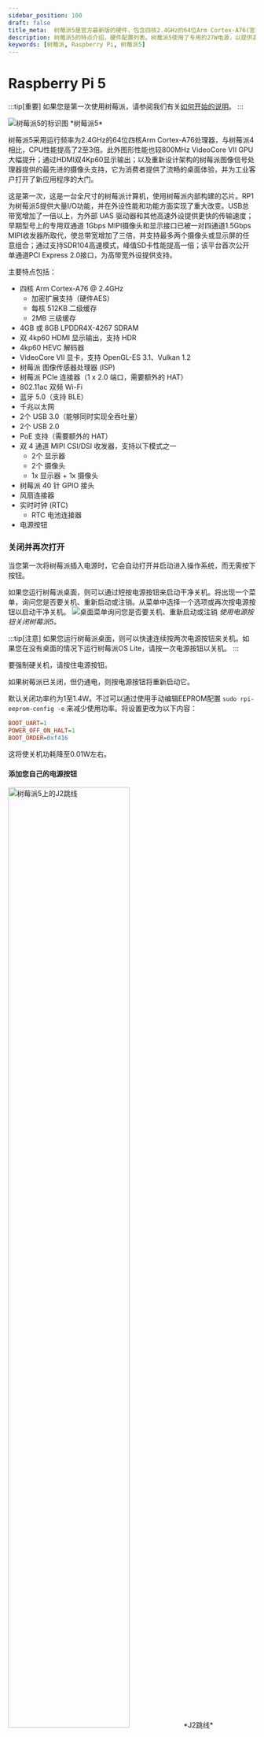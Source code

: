 ```yaml
---
sidebar_position: 100
draft: false
title_meta:  树莓派5是官方最新版的硬件，包含四核2.4GHz的64位Arm Cortex-A76(官网25年09月)
description: 树莓派5的特点介绍，硬件配置列表。树莓派5使用了专用的27W电源，以提供高达5A的电流。对比官方带风扇的保护壳及金属外壳的主动散热壳在不同负载下的热管理情况。介绍新增的PCIe口，CSI/DSI通用摄像/显示插口，以及板载专用POE针脚。
keywords: [树莓派, Raspberry Pi, 树莓派5]
---
```



# Raspberry Pi 5

:::tip[重要]
如果您是第一次使用树莓派，请参阅我们有关[如何开始的说明](./getting-started.mdx#设置你的树莓派)。
:::

<img src="/img/computers/raspberry-pi-5/pi5-labelled.jpg" alt="树莓派5的标识图" />
*树莓派5*

树莓派5采用运行频率为2.4GHz的64位四核Arm Cortex-A76处理器，与树莓派4相比，CPU性能提高了2至3倍。此外图形性能也较800MHz VideoCore VII GPU大幅提升；通过HDMI双4Kp60显示输出；以及重新设计架构的树莓派图像信号处理器提供的最先进的摄像头支持，它为消费者提供了流畅的桌面体验，并为工业客户打开了新应用程序的大门。

这是第一次，这是一台全尺寸的树莓派计算机，使用树莓派内部构建的芯片。RP1为树莓派5提供大量I/O功能，并在外设性能和功能方面实现了重大改变。USB总带宽增加了一倍以上，为外部 UAS 驱动器和其他高速外设提供更快的传输速度；早期型号上的专用双通道 1Gbps MIPI摄像头和显示接口已被一对四通道1.5Gbps MIPI收发器所取代，使总带宽增加了三倍，并支持最多两个摄像头或显示屏的任意组合；通过支持SDR104高速模式，峰值SD卡性能提高一倍；该平台首次公开单通道PCI Express 2.0接口，为高带宽外设提供支持。

主要特点包括：
- 四核 Arm Cortex-A76 @ 2.4GHz
  + 加密扩展支持（硬件AES）
  + 每核 512KB 二级缓存
  + 2MB 三级缓存
- 4GB 或 8GB LPDDR4X-4267 SDRAM
- 双 4kp60 HDMI 显示输出，支持 HDR
- 4kp60 HEVC 解码器
- VideoCore VII 显卡，支持 OpenGL-ES 3.1、Vulkan 1.2
- 树莓派 图像传感器处理器 (ISP)
- 树莓派 PCIe 连接器（1 x 2.0 端口，需要额外的 HAT）
- 802.11ac 双频 Wi-Fi
- 蓝牙 5.0（支持 BLE）
- 千兆以太网
- 2个 USB 3.0（能够同时实现全吞吐量）
- 2个 USB 2.0
- PoE 支持（需要额外的 HAT）
- 双 4 通道 MIPI CSI/DSI 收发器，支持以下模式之一
  - 2个 显示器
  - 2个 摄像头
  - 1x 显示器 + 1x 摄像头
- 树莓派 40 针 GPIO 接头
- 风扇连接器
- 实时时钟 (RTC)
  - RTC 电池连接器
- 电源按钮

### 关闭并再次打开
当您第一次将树莓派插入电源时，它会自动打开并启动进入操作系统，而无需按下按钮。

如果您运行树莓派桌面，则可以通过短按电源按钮来启动干净关机。将出现一个菜单，询问您是否要关机、重新启动或注销。从菜单中选择一个选项或再次按电源按钮以启动干净关机。
<img src="/img/computers/raspberry-pi-5/shutdown.jpg" alt="桌面菜单询问您是否要关机、重新启动或注销" />
*使用电源按钮关闭树莓派5。*

:::tip[注意]
如果您运行树莓派桌面，则可以快速连续按两次电源按钮来关机。如果您在没有桌面的情况下运行树莓派OS Lite，请按一次电源按钮以关机。
:::

要强制硬关机，请按住电源按钮。

如果树莓派已关闭，但仍通电，则按电源按钮将重新启动它。

默认关闭功率约为1至1.4W。不过可以通过使用手动编辑EEPROM配置 `sudo rpi-eeprom-config -e` 来减少使用功率。将设置更改为以下内容：
```ini
BOOT_UART=1
POWER_OFF_ON_HALT=1
BOOT_ORDER=0xf416
```
这将使关机功耗降至0.01W左右。

#### 添加您自己的电源按钮

<img src="/img/computers/raspberry-pi-5/j2.jpg" alt="树莓派5上的J2跳线" width="70%" />
*J2跳线*

J2跳线位于RTC电源插口的板边缘之间。此跳线允许您通过添加桥接两个焊盘的常开(NO--Normally Open)瞬时开关，将自己的电源按钮添加到树莓派5。短暂关闭此开关将执行与板载电源按钮相同的操作。

### 更新您的固件
:::warning[警告]
除非得到树莓派工程师的指示，否则请勿更新树莓派上的固件。
:::

虽然固件更新很少见，但如果您的树莓派遇到问题，您可能需要检查是否有可用的固件。您可以按照以下步骤操作：
```sh
sudo apt update
sudo apt upgrade
sudo rpi-eeprom-update -a
```
如果有可用的固件更新，系统将提示您安装它，并且您的树莓派将重新启动。有关更新树莓派的固件的更多信息，请[参阅文档中的其他部分](./raspberry-pi.mdx#树莓派启动eeprom)。

## 为树莓派5供电

树莓派生产两种不同的USB-C电源。

第一个是树莓派15W USB-C电源，这是树莓派4和树莓派400的推荐电源。第二个是树莓派27W USB-C电源，在+5.1V下提供高达5A的电流，是树莓派5的推荐电源。

树莓派4电源使用的USB-C标准限制为5V/3A，总功率输出为15W。USB-PD标准允许通过软件协商更高的电压和电流，但需要适当的电源管理集成电路 (PMIC)，该电路仅出现在树莓派5上。这些电源要求您使用合适的USB-PD兼容电缆。

:::note[注意]
即使使用支持USB-PD的电源，也无法使用较旧的USB"哑"电缆和插口提供超过15W的功率。
:::

虽然支持USB-PD的手机充电器宣称功率大于15W，但实际上所有充电器都是通过提高电压而不是在+5V下提供更多电流来实现这一目标。如果您使用的电源在首次启动时无法在+5V下提供5A电流，操作系统将警告您外设的电流消耗将限制为600mA。

<img src="/img/computers/raspberry-pi-5/firstboot-powerwarning.jpg" alt="树莓派OS中欠压事件的屏幕警告" />
*欠压事件屏幕警告*

对于希望驱动硬盘和SSD等高功率外设，同时为峰值工作负载保留余量的用户，应使用能够在+5V(25W)下提供5A电流的支持USB-PD的电源。如果树莓派5固件检测到支持的5A电源，则会将外设的USB电流限制提高到1.6A，为下游USB设备提供5W的额外功率，以及5W的额外板载功率预算。

:::note[注意]
不支持 USB-PPS（可编程电源/可变电压快充）。
:::

我们推荐官方树莓派电源，该电源设计为即使电流消耗快速波动也能始终提供+5V。当您将外围设备与树莓派一起使用时，这些需求波动是常见且频繁的。其他电源通常设计用于提供稳定的电流为手机充电，不能很好地应对电力波动。官方电源还附带一根USB电缆，这意味着您不会意外使用劣质或"哑"电缆，而这可能是其他电源的问题。

:::warning[警告]
如果您使用第三方支持USB-PD的多端口电源，则将额外的设备插入电源以及树莓派将导致电源与树莓派之间重新协商。如果树莓派已通电，这将无缝发生，但如果树莓派已插入电源并断电，则此重新协商可能会导致树莓派启动。
:::

您可以使用 `vcgencmd` 检查USB端口的电源输出状态。
```sh
vcgencmd get_config usb_max_current_enable
```

### USB启动和电源
默认情况下，使用3A电源将不能用从USB设备引导启动。但是在文件 `/boot/firmware/config.txt` 中设置 `usb_max_current_enable=1` ，将覆盖此设置并启用具有较低瓦数电源的USB引导启动。

当使用3A电源启动时，如果在 `config.txt` 中没有上述声明，则bootloader在HDMI诊断屏幕上会显示一条警告消息，并且bootloader将跳至下一个启动模式。
```
Trying partition: 0
type: 32 lba: 8192 'mkfs.fat' ' bootfs     ' clusters 130554 (4)
rsc 32 fat-sectors 1020 root dir cluster 2 sectors 0 entries 0
FAT32 clusters 130554
[MSD [01:00] 2.00 000000:02] autoboot.txt not found
Trying partition: 0
type: 32 lba: 8192 'mkfs.fat' ' bootfs     ' clusters 130554 (4)
rsc 32 fat-sectors 1020 root dir cluster 2 sectors 0 entries 0
FAT32 clusters 130554
Read config.txt bytes     2109 hnd 0x10a
[MSD [01:00] 2.00 000000:02] pieeprom.upd not found
usb_max_current_enable default 0 max-current 900
Read bcm2712-rpi-5-b.dtb bytes    71862 hnd 0x5101
dt-match: compatible: raspberrypi,5-model-b match: brcm,bcm2712
dt-match: compatible: brcm,bcm2712 match: brcm,bcm2712
***
USB boot requires a high current (5V 5A) power supply.
To disable this check set usb_max_current_enable=1 in config.txt
or press the power button to temporarily enable usb_max_current_enable
and continue booting.
See https://rptl.io/rp5-power_supply for more information
***
```

bootloader将提示您"按电源按钮继续"，这会临时启用 `usb_max_current_enable=1`，以允许您从USB引导。除非您的磁盘有自己的外部电源，否则您的树莓派可能没有足够的可用电流。

### 电源和树莓派OS
bootloader通过设备树 `/proc/device-tree/chosen/power` 传递有关电源的信息。用户通常不会直接阅读此内容。

**max_current**<br />
&emsp;最大电流（mA）

**uspd_power_data_objects**<br />
&emsp;PDO转储 - 供高级用户调试

**usb_max_current_enable**<br />
&emsp;电流限制器设置为高还是低

**usb_over_current_Detected**<br />
&emsp;在将控制权转移给操作系统之前启动过程中是否发生USB过流

**reset_event**<br />
&emsp;PMIC复位原因，例如Watchdog、过压或欠压、过温

PMIC（电源管理芯片）具有内置ADC，除此之外还可以测量电源电压`EXT5V_V`。

```
vcgencmd pmic_read_adc
```

:::note[注意]
您看不到USB当前电流或直接连接到5V引脚的电流信息，因为它绕过了PMIC。虽然您不期望看到增加电源的功耗，然而通过监视核心电压等指标可能是一种有效的评估供电情况的方法。
:::

## 给树莓派5散热
树莓派5设计用于处理典型的客户端工作负载，无外壳，无主动冷却。对于较重的负载，在给树莓派5散热时有两种官方选项。这两种选项均插入位于电路板右上角、40针GPIO接头和USB 2之间的4针JST PWM风扇插口。

这两个可用的官方配件均由树莓派固件主动管理。随着树莓派温度的升高，风扇会做出以下反应：
- 低于 50°C，风扇不旋转（0% 速度）
- 50°C时，风扇以低速运转（30%速度）
- 60°C时，风扇速度增加至中速（50%速度）
- 67.5°C时，风扇转速增至高速（70%转速）
- 75°C时，风扇升至全速（100%速度）

温度降低时风扇速度也与温度范围有相同的匹配关系，具有5°C的**滞后**；当温度降至低于上述每个阈值5°C时，风扇速度会降低。

:::note[注意]
USB端口和风扇插口均采用相同的1.6A电流限制。
:::

启动时风扇将被打开，以检查风扇是否旋转，如果是则将 `cooling_fan` 的`status`在设备树中置为 `enabled` 。默认情况 `bcm2712-rpi-5-b.dtb`设备树描述中的此项存在，但它的状态是 `status=disabled`.

### 风扇盒
<img src="/img/computers/raspberry-pi-5/case.jpg" alt="适用于树莓派5的带集成风扇的外壳" width="70%" />
*树莓派5官方保护壳*

树莓派5的官方保护壳配有集成风扇。HAT可以通过移除风扇直接安装在树莓派5顶部，也可以使用14毫米高的支架和19毫米GPIO延长器安装在风扇顶部。这些可以从授权经销商处单独购买。

集成的2.79（最大）CFM风扇配备液态轴承，可实现低噪音和延长使用寿命。空气通过盖子下方的360°槽吸入，吹过连接到BCM2712的散热器，然后通过底座上的孔洞和通风口排出。

### Active Cooler散热器
<img src="/img/computers/raspberry-pi-5/active-cooler.jpg" alt="适用于树莓派5的Active Cooler"  width="70%" />
*适用于树莓派5的Active Cooler*

Active Cooler是一款带有集成风扇的一体式阳极氧化铝散热器。它具有预涂的导热垫用于传热，并使用弹簧推针直接安装到树莓派5板上。它连接到与风扇盒相同的4针JST插口。

选择径向风机以降低噪音并延长使用寿命，将空气推过挤压和铣削过的铝制散热器。Active Cooler的散热性能比Fan Case稍胜一筹，特别适合超频玩家。

:::note[注意]
径向风机是机电系统，使用风扇和指定通道将空气引导至特定方向。虽然风扇可以排出大量空气并促进指定区域内的循环，但径向风机可以提供一定程度的空气加压，以将空气排出并向前移动。
:::
主动散热器并未设计为可从树莓派5中反复拆卸(*译注：一旦装上将很难拆下，请谨慎选择*)。

### 散热
对树莓派5的所有四个核心增加负载开始压力测试。测试期间检查了两种主要的热管理机制：无散热和受控主动散热。使用Active Cooler 和适用于树莓派5的树莓派Case运行托管主动冷却测试。

<img src="/img/computers/raspberry-pi-5/thermals.jpg" alt="重负载时CPU温度与时间的关系图" />
*CPU 温度与时间的关系图。*

在没有散热的情况下，我们看到闲置温度约为65°C，在压力测试期间最高温度高于85°C，导致处理器报告的温度升至高于上限后持续的热限制。

由于配备了Active Cooler的被动散热器，我们看到怠速温度低得多，约为45°C。在长时间的负载测试中，散热器的风扇低速旋转，将CPU温度稳定在60°C，测试期间最高温度为62°C至63°C。

使用风扇盒时，我们发现闲置温度比单独使用Active Cooler高几度，约为48°C。取下盖子后，我们看到持续负载下的最高温度约为72°C，而盖上盖子后，我们看到重负载下的最高温度略高，约为74°C。虽然重负载下的温度高于Active Cooler，但重负载下的最高温度仍然远低于80和85°C节流温度。

树莓派5设计用于处理典型的客户端工作负载，无外壳，无主动冷却。对于正常使用，添加散热是可选的，尽管主动散热可能会提高性能。然而重的连续负载（例如重建Linux内核）将迫使新的树莓派5进入热节流状态。对于重负载，热节流可以延长处理时间，而被动散热可能不足以实现热管理。

然而，任何类型的散热都不是强制性的，如果不进行散热，不会对树莓派造成任何损害。

### 引脚排列
风扇插口为1mm间距JST SH插座，有四个引脚：

| 别针 | 功能 |
| -- | -- |
| 1 | +5V |
| 2 | PWM |
| 3 | GND |
| 4 | 转速 |

官方风扇是[Coolcox CC3007H05S](https://www.coolcox.com/products/pdf/CC3007.pdf)部件.

## 树莓派和GPIO
使用[GPIO Zero](https://gpiozero.readthedocs.io/)库可以轻松开始使用Python控制GPIO设备。该库的完整文档位于[gpiozero.readthedocs.io](https://gpiozero.readthedocs.io/)。

<img src="/img/computers/raspberry-pi-5/GPIO-duplicate.jpg" alt="GPIO布局" />
有关在树莓派上使用GPIO引脚的更多信息可以在[文档的其他地方](./raspberry-pi.mdx#通用io-gpio)找到。

## 树莓派PCIe接口
<img src="/img/computers/raspberry-pi-5/pcie.jpg" alt="树莓派PCIe接口" width="70%" />
*树莓派PCIe接口*

树莓派5在板的右侧有一个FPC插口。该插口提供PCIe Gen 2.0 x1接口以连接快速外设。

:::note[注意]
提供M.2插口以允许使用NVMe驱动器的M.2 HAT仍处于原型阶段，尚未发布。
:::

有关PCIe FPC插口引脚排列的更多信息，以及创建第三方设备、配件和HAT所需的其他详细信息，请参阅适用于[树莓派PCIe插口标准](https://datasheets.raspberrypi.com/pcie/pcie-connector-standard.pdf)文档。应与新的[树莓派HAT+规范](https://datasheets.raspberrypi.com/hat/hat-plus-specification.pdf)一起阅读。

### 启用PCIe
默认情况下，PCIe插口未启用。要启用它，您应该添加以下选项到 `/boot/firmware/config.txt` 中并重新启动：
```
# Enable the PCIe External connector.
dtparam=pciex1
```

存在比 `pciex1` 更容易记住的的别名 `nvme`，因此您也可以将其添加 `dtparam=nvme` 到 `/boot/firmware/config.txt` 文件中。

:::note[注意]
当前不支持枚举扫描PCIe switch后面的PCIe设备。
:::

### PCIe Gen 3.0
该连接经过了Gen 2.0 速度（5GT/秒）认证，但您可以将以下行添加到您的 `/boot/firmware/config.txt` 以强制启用 Gen 3.0（8 GT/s）.

```
# Enable the PCIe external connector
dtparam=pciex1

# Force Gen 3.0 speeds
dtparam=pciex1_gen=3
```

:::warning[警告]
树莓派5未经过Gen 3.0速度认证，以这些速度连接到PCIe设备可能不稳定。
:::
然后您应该重新启动树莓派以使这些设置生效。

### 从PCIe启动
启用PCIe后，重启树莓派，此时通过PCIe连接的NVMe磁盘应该可见。但是您的树莓派不会尝试从NVMe驱动器启动。如果您希望启用引导支持，您将需要更改bootloader中的 `BOOT_ORDER` 配置。通过以下方式编辑 EEPROM 配置：
```sh
sudo rpi-eeprom-config --edit
```
并将该 `BOOT_ORDER` 行更改为如下所示。

```sh
BOOT_ORDER=0xf416
```
保存更改后，重新启动树莓派以更新EEPROM。

:::note[注意]
除非启用了外部PCIe端口，并且有一个NVMe驱动器具有连接到PCIe总线的有效启动分区，否则您的树莓派不会从连接的NVMe驱动器启动。
:::

## MIPI CSI/DSI插口
<img src="/img/computers/raspberry-pi-5/mipi-connectors.jpg" alt="两个MIPI插口" width="70%" />
两个MIPI插口

之前型号的树莓派上的CSI和DSI端口已合并为两个双用途CSI/DSI(MIPI)端口。为了安装到板上，现在使用更密集的插口引脚排列，以前仅在树莓派Zero和CM4IO板上使用。您可以将 两台显示器 或 两个摄像头 或 一个摄像头和一台显示器 连接到这些端口。

### 连接摄像头
摄像头等树莓派设备无需配置。如果将相机插入任一MIPI插口，您将获得适当的CSI连接，并且您的摄像头将可供操作系统使用。

#### 摄像头连接线
<img src="/img/computers/raspberry-pi-5/camera-cables.jpg" alt="摄像头连接线" width="70%" />
*摄像头连接线*

共有三种扁平柔性电缆(FFC)可用于将CSI相机连接到树莓派5：
- 200mm摄像头排线 标准转mini (15PIN转22PIN)
- 300mm摄像头排线 标准转mini (15PIN转22PIN)
- 500mm摄像头排线 标准转mini (15PIN转22PIN)

:::note[注意]
计算模块电缆适配器（请参阅 [原理图](https://datasheets.raspberrypi.com/cmcda/cmcda-schematics.pdf)和[设计文件](https://datasheets.raspberrypi.com/cmcda/RPi-CMCDA-1P1.zip)）可用于将标准接口电缆连接到更高密度的mini接口。
:::

### 连接显示器
如果您将官方的[7英寸触摸显示屏](../accessories/display.mdx)与树莓派5一起使用，系统不会自动配置。您需要将以下两行之一添加到您的 `/boot/firmware/config.txt` 文件中。将显示器连接到 `CAM/DISP 1` 插口时，您应该添加：
```
dtoverlay=vc4-kms-dsi-7inch
```
或者将其连接到 `CAM/DISP 0` 插口，您可以添加以下行：
```
dtoverlay=vc4-kms-dsi-7inch,dsi0
```

:::warning[警告]
在撰写本文时，要在7英寸触摸显示屏上获得触摸支持，您需要 `rpi-update` 获取内核更新。
:::

#### 可用的显示电缆
<img src="/img/computers/raspberry-pi-5/display-cables.jpg" alt="显示电缆" width="70%" />
*显示电缆*

共有三种扁平柔性电缆 (FFC) 可用于将DSI显示器连接到树莓派5：
- 200mm显示排线 标准转mini (15PIN转22PIN)
- 300mm显示排线 标准转mini (15PIN转22PIN)
- 500mm显示排线 标准转mini (15PIN转22PIN)

### 使用非树莓派设备
如果您使用的是非树莓派MIPI设备（无论是摄像头还是显示器），您的树莓派5不会自动配置它。您需要添加 `dtoverlay` 设置到文件中 `/boot/firmware/config.txt` 中，以正确配置摄像头或显示器的有效端口。

这些 `dtoverlay` 设置应由您的设备制造商提供。例如，添加 `dtoverlay=ov9281` 将在CSI/DSI1上配置Omnivision OV9281摄像头，而添加 `dtoverlay=ov9281,cam0` 会将相同的摄像头添加到CSI/DSI0。

## UART插口（板载专用串口）

树莓派5有一个专用的调试UART插口。其最大波特率为921,600bps，可通过EEPROM参数进行配置。它始终处于活动状态并启用，并提供对早期启动和固件信息的直接访问；以及启动后的Linux控制台。

<img src="/img/computers/raspberry-pi-5/uart-connector.jpg" alt="3针UART插口" width="70%" />
*三针UART插口*

UART插口是一个三针接头，与树莓派[调试插口规范](https://rptl.io/debug-spec)兼容。[Debug Probe调试套件](../microcontrollers/debug-probe.mdx)提供了一根线缆，该线缆接在适当的JST插口中，允许您连接到UART。

<img src="/img/computers/raspberry-pi-5/debug-probe-and-pi5.jpg" alt="连接到树莓派5的Debug Probe" width="70%" />
连接到树莓派5的Debug Probe
默认情况下，它在`/dev/ttyAMA0`（别名为`/dev/serial0`）提供115,200波特率8数据位，1停止位，无校验位的连接。

### 创建串口控制台
<img src="/img/computers/raspberry-pi-5/serial-console.jpg" alt="启用串口控制台" />
*启用串行控制台*

与以前的树莓派型号不同的是，树莓派5在`raspi-config`启用串行控制台将在`/dev/ttyAMA0`设备对应的新UART口上启用串行控制台。而旧型号则在GPIO14和15上启用串行控制台，

## 实时时钟 (RTC)
树莓派5包含一个实时时钟模块。它可以通过USB-C电源插口右侧板上的J5(BAT)插口进行电池供电。

<img src="/img/computers/raspberry-pi-5/j5.jpg" alt="J5电池连接器" width="70%" />
*J5电池连接器*
您可以设置唤醒警报，将板切换到非常低功耗的状态（大约3mA）。当到达闹钟时间时，树莓派将重新上电。这对于定时拍摄图像等周期性作业非常有用。

要支持唤醒警报的低功耗模式，您应该编辑bootloader配置：
```sh
sudo -E rpi-eeprom-config --edit
```
添加以下两行。
```
POWER_OFF_ON_HALT=1
WAKE_ON_GPIO=0
```
您可以使用以下方法测试功能：
```sh
echo +600 | sudo tee /sys/class/rtc/rtc0/wakealarm
sudo halt
```
这将使开发板停机并进入低功耗的状态，然后在10分钟后唤醒并重新启动。

实时时钟还提供启动时间，例如`dmesg`：
```sh
[    1.295799] rpi-rtc soc:rpi_rtc: setting system clock to 2023-08-16T15:58:50 UTC (1692201530)
```
...​如果您没有互联网连接来通过NTP获取时间，RTC可能会很有用。

:::note[注意]
即使J5插口上没有连接备用电池，RTC仍然可用。
:::

### 添加备用电池
:::warning[警告]
我们不建议为实时时钟使用锂电池，因为它具有涓流充电电路，该电路默认是禁用的。如果启用，会很快毁坏电池。
:::

<img src="/img/computers/raspberry-pi-5/rtc-battery.jpg" alt="锂锰可充电RTC电池]" width="70%" />
*锂锰可充电RTC电池*

官方电池模块是可充电锂锰纽扣电池，带有预装的两针JST插头和粘合安装垫。这适用于在树莓派5的主电源断开时为RTC供电，断电电流消耗为个位数µA，从而提供可以以月为单位的持续时间。

### 启用涓流充电
默认情况下禁用电池的涓流充电。有一些`sysfs`文件显示当前的涓流充电电压和限制：
```
/sys/devices/platform/soc/soc:rpi_rtc/rtc/rtc0/charging_voltage:0
/sys/devices/platform/soc/soc:rpi_rtc/rtc/rtc0/charging_voltage_max:4400000
/sys/devices/platform/soc/soc:rpi_rtc/rtc/rtc0/charging_voltage_min:1300000
```
如果您添加`rtc_bbat_vchg`到`/boot/firmware/config.txt`：
```
dtparam=rtc_bbat_vchg=3000000
```
...然后重新启动，您会看到：
```
/sys/devices/platform/soc/soc:rpi_rtc/rtc/rtc0/charging_voltage:3000000
/sys/devices/platform/soc/soc:rpi_rtc/rtc/rtc0/charging_voltage_max:4400000
/sys/devices/platform/soc/soc:rpi_rtc/rtc/rtc0/charging_voltage_min:1300000
```
电池将进行涓流充电。

*移除`config.txt`中的`dtparam`行以停止涓流充电*。

## 以太网供电(PoE)接头

树莓派5上的以太网插口支持PoE+，支持IEEE 802.3at-2009 PoE标准。树莓派5有一个4针以太网供电(PoE)接头块，位于以太网插口和两个MIPI插口之间。

<img src="/img/computers/raspberry-pi-5/poe.jpg" alt="PoE接头" width="70%" />
*树莓派5 PoE接头*

适用于树莓派5的树莓派PoE+ HAT是用于连接到PoE接头的树莓派5计算机的附加板。它用于通过以太网电缆为树莓派供电，前提是电源设备安装在以太网上。

:::note[注意]
适用于树莓派5的PoE+ HAT仍处于原型阶段，尚未发布。
:::

## 原理图和机械图

以下是树莓派5的机械图：
- [机械图纸，PDF](https://datasheets.raspberrypi.com/rpi5/raspberry-pi-5-mechanical-drawing.pdf)
- 树莓派5的[STEP文件](https://datasheets.raspberrypi.com/rpi5/RaspberryPi5-step.zip)

<Normal />